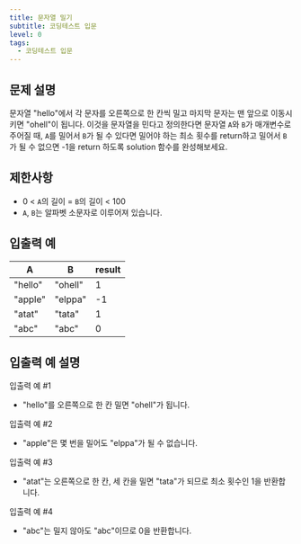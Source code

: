 ```yaml
---
title: 문자열 밀기
subtitle: 코딩테스트 입문
level: 0
tags:
  - 코딩테스트 입문
---
```


## 문제 설명

문자열 "hello"에서 각 문자를 오른쪽으로 한 칸씩 밀고 마지막 문자는 맨 앞으로 이동시키면 "ohell"이 됩니다. 이것을 문자열을 민다고 정의한다면 문자열 `A`와 `B`가 매개변수로 주어질 때, `A`를 밀어서 `B`가 될 수 있다면 밀어야 하는 최소 횟수를 return하고 밀어서 `B`가 될 수 없으면 -1을 return 하도록 solution 함수를 완성해보세요.

## 제한사항

- 0 < `A`의 길이 = `B`의 길이 < 100
- `A`, `B`는 알파벳 소문자로 이루어져 있습니다.

## 입출력 예

| A       | B       | result |
| ------- | ------- | ------ |
| "hello" | "ohell" | 1      |
| "apple" | "elppa" | -1     |
| "atat"  | "tata"  | 1      |
| "abc"   | "abc"   | 0      |

## 입출력 예 설명

입출력 예 #1

- "hello"를 오른쪽으로 한 칸 밀면 "ohell"가 됩니다.

입출력 예 #2

- "apple"은 몇 번을 밀어도 "elppa"가 될 수 없습니다.

입출력 예 #3

- "atat"는 오른쪽으로 한 칸, 세 칸을 밀면 "tata"가 되므로 최소 횟수인 1을 반환합니다.

입출력 예 #4

- "abc"는 밀지 않아도 "abc"이므로 0을 반환합니다.

